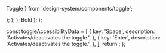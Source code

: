   Toggle
} from 'design-system/components/toggle';

  <Preview>
    <Toggle aria-label="Toggle bold">
      <Bold />
    </Toggle>
  </Preview>
);

  <Preview>
    <Toggle aria-label="Toggle bold" variant="default">
      <Bold />
    </Toggle>
  </Preview>
);

  <Preview>
    <Toggle aria-label="Toggle bold" variant="outline">
      <Bold />
    </Toggle>
  </Preview>
);

  <Preview>
    <Toggle aria-label="Toggle bold">
      <Bold /> Bold
    </Toggle>
  </Preview>
);

  <Preview>
    <Toggle aria-label="Toggle bold" disabled>
      <Bold />
    </Toggle>
  </Preview>
);

  const toggleAccessibilityData = [
    {
      key: 'Space',
      description: 'Activates/deactivates the toggle.',
    },
    {
      key: 'Enter',
      description: 'Activates/deactivates the toggle.',
    },
  ];
  return <AccessibilityTable rows={toggleAccessibilityData} />;
};